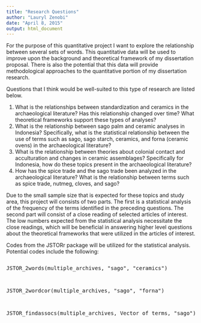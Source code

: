 ```yaml
---
title: "Research Questions"
author: "Lauryl Zenobi"
date: "April 8, 2015"
output: html_document
---
```

<p>For the purpose of this quantitative project I want to explore the relationship between several sets of words. This quantitative data will be used to improve upon the background and theoretical framework of my dissertation proposal. There is also the potential that this data will provide methodological approaches to the quantitative portion of my dissertation research. </p>

<p>Questions that I think would be well-suited to this type of research are listed below.</p>
1. What is the relationships between standardization and ceramics in the archaeological literature? Has this relationship changed over time? What theoretical frameworks support these types of analyses?
2. What is the relationship between sago palm and ceramic analyses in Indonesia? Specifically, what is the statistical relationship between the use of terms such as sago, sago starch, ceramics, and forna (ceramic ovens) in the archaeological literature?
3. What is the relationship between theories about colonial contact and acculturation and changes in ceramic assemblages? Specifically for Indonesia, how do these topics present in the archaeological literature?
4. How has the spice trade and the sago trade been analyzed in the archaeological literature? What is the relationship between terms such as spice trade, nutmeg, cloves, and sago? 

<p>Due to the small sample size that is expected for these topics and study area, this project will consists of two parts. The first is a statistical analysis of the frequency of the terms identified in the preceding questions. The second part will consist of a close reading of selected articles of interest. The low numbers expected from the statistical analysis necessitate the close readings, which will be beneficial in answering higher level questions about the theoretical frameworks that were utilized in the articles of interest. </p>


<p>Codes from the JSTORr package will be utilized for the statistical analysis. Potential codes include the following:</p>
<pre code>
<p>JSTOR_2words(multiple_archives, "sago", "ceramics")</p>
<p>JSTOR_2wordcor(multiple_archives, "sago", "forna")</p>
<p>JSTOR_findassocs(multiple_archives, Vector of terms, "sago")</p>
</pre code>


